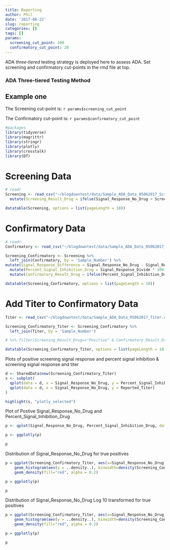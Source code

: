 ---
title: Reporting
author: Phil
date: '2017-08-22'
slug: reporting
categories: []
tags: []
params:
  screening_cut_point: 200
  confirmatory_cut_point: 20
---

ADA _three‐tiered_ testing strategy is deployed here to assess ADA. Set screening and confirmatory cut-points in the rmd file at top.

### ADA Three‐tiered Testing Method

## Example one

The Screening cut-point is: `r params$screening_cut_point`

The Confirmatory cut-point is: `r params$confirmatory_cut_point`

```{r, echo=FALSE, include=FALSE, message=FALSE, warning=FALSE}
#packages
library(tidyverse)
library(magrittr)
library(stringr)
library(plotly)
library(crosstalk)
library(DT)
```

# Screening Data
```{r, message=FALSE, warning=FALSE, include=FALSE,}

# readr
Screening <- read_csv("~/blogdowntest/data/Sample_ADA_Data_05062017_Screening.csv") %>% mutate(Screening_Cutpoint = params$screening_cut_point) %>%
  mutate(Screening_Result_Drug = ifelse(Signal_Response_No_Drug > Screening_Cutpoint, "Positive", "Negative")) %>% mutate(Signal_Response_No_Drug_log10 = log10(Signal_Response_No_Drug)) %>% filter(Screening_Result_Drug=="Positive")

datatable(Screening, options = list(pageLength = 10))
```

# Confirmatory Data
```{r, message=FALSE, warning=FALSE, include=FALSE,}

# readr
Confirmatory <- read_csv("~/blogdowntest/data/Sample_ADA_Data_05062017_Confirmatory.csv")

Screening_Confirmatory <- Screening %>%
  left_join(Confirmatory, by = 'Sample_Number') %>%
mutate(Signal_Response_Difference = Signal_Response_No_Drug - Signal_Response_Drug)  %>% mutate(Signal_Response_Divide = Signal_Response_Difference / Signal_Response_No_Drug)  %>%
  mutate(Percent_Signal_Inhibition_Drug = Signal_Response_Divide * 100) %>% mutate(Confirmatory_Cutpoint = params$confirmatory_cut_point) %>%
  mutate(Confirmatory_Result_Drug = ifelse(Percent_Signal_Inhibition_Drug > Confirmatory_Cutpoint, "Positive", "Negative")) %>% select(-Signal_Response_Difference, -Signal_Response_Divide)%>% filter(Confirmatory_Result_Drug=="Positive")

datatable(Screening_Confirmatory, options = list(pageLength = 10))

```

# Add Titer to Confirmatory Data
```{r, message=FALSE, warning=FALSE, include=FALSE,}

Titer <- read_csv("~/blogdowntest/data/Sample_ADA_Data_05062017_Titer.csv")

Screening_Confirmatory_Titer <- Screening_Confirmatory %>%
  left_join(Titer, by = 'Sample_Number') 

# %>% filter(Screening_Result_Drug=="Positive" & Confirmatory_Result_Drug=="Positive")

datatable(Screening_Confirmatory_Titer, options = list(pageLength = 10))

```

Plots of positive screening signal response and percent signal inhibition & screening signal response and titer

```{r, echo=FALSE, message=FALSE, warning=FALSE}
d <- SharedData$new(Screening_Confirmatory_Titer)
s <- subplot(
  qplot(data = d, x = Signal_Response_No_Drug, y = Percent_Signal_Inhibition_Drug),
  qplot(data = d, x = Signal_Response_No_Drug, y = Reported_Titer)
)

highlight(s, "plotly_selected")
```

Plot of Postive Signal_Response_No_Drug and Percent_Signal_Inhibition_Drug
```{r, echo=FALSE, message=FALSE, warning=FALSE}
p <- qplot(Signal_Response_No_Drug, Percent_Signal_Inhibition_Drug, data=Screening_Confirmatory_Titer, colour=Screening_Result_Drug)

p <- ggplotly(p)

p
```

Distribution of Signal_Response_No_Drug for true positives
```{r, echo=FALSE, message=FALSE, warning=FALSE}

p = ggplot(Screening_Confirmatory_Titer, aes(x=Signal_Response_No_Drug)) +
    geom_histogram(aes(y = ..density..), binwidth=density(Screening_Confirmatory_Titer$Signal_Response_No_Drug)$bw) +
    geom_density(fill="red", alpha = 0.2)

p = ggplotly(p)

p

```

Distribution of Signal_Response_No_Drug Log 10 transformed for true positives
```{r, echo=FALSE, message=FALSE, warning=FALSE}

p = ggplot(Screening_Confirmatory_Titer, aes(x=Signal_Response_No_Drug_log10)) +
    geom_histogram(aes(y = ..density..), binwidth=density(Screening_Confirmatory_Titer$Signal_Response_No_Drug_log10)$bw) +
    geom_density(fill="red", alpha = 0.2)

p = ggplotly(p)

p

```


